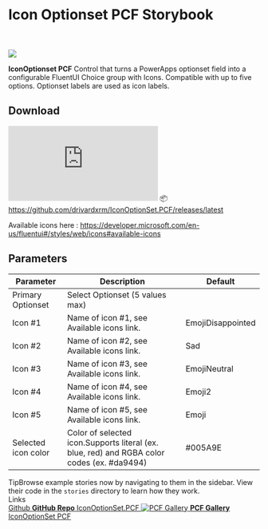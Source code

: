 
<Meta title="Introduction" />

<style>
  {`
    .subheading {
      --mediumdark: '#999999';
      font-weight: 900;
      font-size: 13px;
      color: #999;
      letter-spacing: 6px;
      line-height: 24px;
      text-transform: uppercase;
      margin-bottom: 12px;
      margin-top: 40px;
    }

    .link-list {
      display: grid;
      grid-template-columns: 1fr;
      grid-template-rows: 1fr 1fr;
      row-gap: 10px;
    }

    @media (min-width: 620px) {
      .link-list {
        row-gap: 20px;
        column-gap: 20px;
        grid-template-columns: 1fr 1fr;
      }
    }

    @media all and (-ms-high-contrast:none) {
    .link-list {
        display: -ms-grid;
        -ms-grid-columns: 1fr 1fr;
        -ms-grid-rows: 1fr 1fr;
      }
    }

    .link-item {
      display: block;
      padding: 20px 30px 20px 15px;
      border: 1px solid #00000010;
      border-radius: 5px;
      transition: background 150ms ease-out, border 150ms ease-out, transform 150ms ease-out;
      color: #333333;
      display: flex;
      align-items: flex-start;
    }

    .link-item:hover {
      border-color: #1EA7FD50;
      transform: translate3d(0, -3px, 0);
      box-shadow: rgba(0, 0, 0, 0.08) 0 3px 10px 0;
    }

    .link-item:active {
      border-color: #1EA7FD;
      transform: translate3d(0, 0, 0);
    }

    .link-item strong {
      font-weight: 700;
      display: block;
      margin-bottom: 2px;
    }

    .link-item img {
      height: 40px;
      width: 40px;
      margin-right: 15px;
      flex: none;
    }

    .link-item span {
      font-size: 14px;
      line-height: 20px;
    }

    .tip {
      display: inline-block;
      border-radius: 1em;
      font-size: 11px;
      line-height: 12px;
      font-weight: 700;
      background: #E7FDD8;
      color: #66BF3C;
      padding: 4px 12px;
      margin-right: 10px;
      vertical-align: top;
    }

    .tip-wrapper {
      font-size: 13px;
      line-height: 20px;
      margin-top: 40px;
      margin-bottom: 40px;
    }

    .tip-wrapper code {
      font-size: 12px;
      display: inline-block;
    }
  `}
</style>

# Icon Optionset PCF Storybook

<br/>
<br/>
<img src="https://raw.githubusercontent.com/drivardxrm/IconOptionSet.PCF/master/iconoptionset.gif"></img>
<br/>

**IconOptionset PCF** Control that turns a PowerApps optionset field into a configurable FluentUI Choice group with Icons. Compatible with up to five options. Optionset labels are used as icon labels.

## Download
![GitHub release (latest by date)](https://img.shields.io/github/v/release/drivardxrm/IconOptionSet.PCF)
📦https://github.com/drivardxrm/IconOptionSet.PCF/releases/latest

Available icons here : https://developer.microsoft.com/en-us/fluentui#/styles/web/icons#available-icons 

## Parameters
| Parameter         | Description                                                                                  | Default     |
|-------------------|----------------------------------------------------------------------------------------------|----------   |
| Primary Optionset  | Select Optionset (5 values max)                                                             |             |
| Icon #1    | Name of icon #1, see Available icons link.                                                         | EmojiDisappointed|
| Icon #2   | Name of icon #2, see Available icons link.                                                         | Sad   |
| Icon #3    | Name of icon #3, see Available icons link.                                                        | EmojiNeutral     |
| Icon #4   | Name of icon #4, see Available icons link.                                                              | Emoji2        |
| Icon #5| Name of icon #5, see Available icons link.    | Emoji      |
| Selected icon color| Color of selected icon.Supports literal (ex. blue, red) and RGBA color codes (ex. #da9494)   | #005A9E      |

<div className="tip-wrapper">
  <span className="tip">Tip</span>Browse example stories now by navigating to them in the sidebar.
View their code in the <code>stories</code> directory to learn how they work.
</div>
<div className="subheading">Links</div>
<div className="link-list">
  <a
    className="link-item"
    href="https://github.com/drivardxrm/IconOptionSet.PCF"
    target="_blank"
  >
  Github
    <GitHub width={128} height={128} />
    <span>
      <strong>GitHub Repo</strong>
      IconOptionSet.PCF
    </span>
  </a>
  <a
    className="link-item"
    href="https://pcf.gallery/optionset-icons/"
    target="_blank"
  >
    <img src="https://pcf.gallery/assets/images/logo.png" alt="PCF Gallery" />
    <span>
      <strong>PCF Gallery</strong>
      IconOptionSet PCF
    </span>
  </a>
</div> 